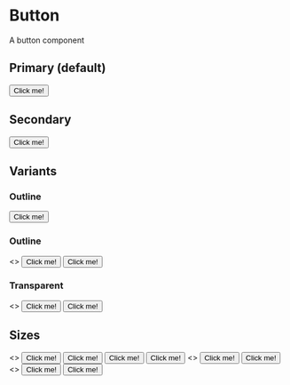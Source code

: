 

<Meta title="Button" component={Button} />

# Button

A button component

## Primary (default)

<Preview>
	<Story name="Primary">
		<Button>Click me!</Button>
	</Story>
</Preview>

## Secondary

<Preview>
	<Story name="Secondary">
		<Button secondary>Click me!</Button>
	</Story>
</Preview>

## Variants

### Outline

<Preview>
	<Story name="Link">
		<Button variant="link">Click me!</Button>
	</Story>
</Preview>

### Outline

<Preview>
	<Story name="Outline">
		<>
			<Button variant="outline">Click me!</Button>
			<Button secondary variant="outline">Click me!</Button>
		</>
	</Story>
</Preview>

### Transparent

<Preview>
	<Story name="Transparent">
		<>
			<Button variant="transparent">Click me!</Button>
			<Button secondary variant="transparent">Click me!</Button>
		</>
	</Story>
</Preview>

## Sizes

<Preview>
	<Story name="Fluid">
		<>
			<Button size="fluid">Click me!</Button>
			<Button secondary size="fluid">Click me!</Button>
			<Button size="fluid" variant="outline">Click me!</Button>
			<Button secondary size="fluid" variant="transparent">Click me!</Button>
		</>
	</Story>
	<Story name="Small">
		<>
			<Button size="sm">Click me!</Button>
			<Button secondary size="sm">Click me!</Button>
		</>
	</Story>
	<Story name="Extra small">
		<>
			<Button size="xs">Click me!</Button>
			<Button secondary size="xs">Click me!</Button>
		</>
	</Story>
</Preview>
